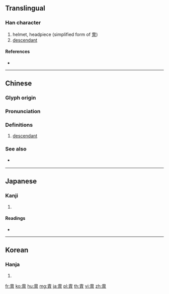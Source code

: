 {{character info/new}}
{{also|冑}}
==Translingual==

===Han character===
{{Han char|rn=130|rad=肉|as=05|sn=9|four=50227|canj=LWB}}

# helmet, headpiece (simplified form of [[冑]])
# [[descendant]]

====References====
* {{Han ref|kx=0977.070|dkj=29349|dj=1428.160|hdz=32059.100|uh=80C4|ud=32964|bh=AD48|bd=44360}}

----

==Chinese==
{{zh-forms}}

===Glyph origin===
{{Han etym}}

===Pronunciation===
{{zh-pron
|m=zhòu
|c=zau6
|h=pfs=
|md=
|mn=
|w=
|mc=y
|oc=y
|cat=
}}

===Definitions===
{{zh-hanzi}}

# [[descendant]]

===See also===
* {{qualifier|not to be confused with}} {{zh-l|冑|helmet worn by warriors}}

----

==Japanese==

===Kanji===
{{ja-kanji|grade=|rs=肉05}}

# {{defn|lang=ja|sort=肉05}}

====Readings====
* {{ja-readings|on=[[ちゅう]] (chū)|kun=[[よつぎ]] (yotsugi), [[ちすじ]] (chisuji)|nanori=}}

----

==Korean==

===Hanja===
{{ko-hanja|hangeul=주|eumhun=|rv=ju|mr=chu|y=cwu}}

# {{defn|lang=ko|sort=肉05}}

[[fr:胄]]
[[ko:胄]]
[[hu:胄]]
[[mg:胄]]
[[ja:胄]]
[[pl:胄]]
[[th:胄]]
[[vi:胄]]
[[zh:胄]]